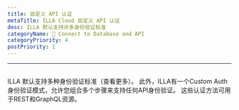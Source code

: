 ```yaml
---
title: 自定义 API 认证
metaTitle: ILLA Cloud 自定义 API 认证
desc: ILLA 默认支持许多身份验证标准
categoryName: 📲 Connect to Database and API
categoryPriority: 4
postPriority: 1
---
```


* * *

## <Heading hidden>自定义 API 身份验证</Heading>

ILLA 默认支持多种身份验证标准（查看更多）。 
此外，ILLA有一个Custom Auth身份验证模式，允许您组合多个步骤来支持任何API身份验证。 
这些认证方法可用于REST和GraphQL资源。

